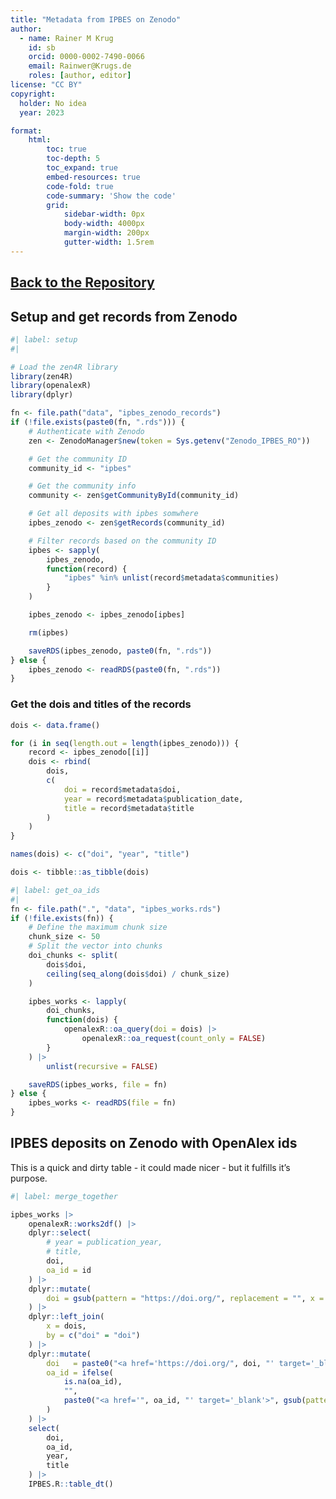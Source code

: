 ```yaml
---
title: "Metadata from IPBES on Zenodo"
author:
  - name: Rainer M Krug
    id: sb
    orcid: 0000-0002-7490-0066
    email: Rainwer@Krugs.de
    roles: [author, editor]
license: "CC BY"
copyright: 
  holder: No idea
  year: 2023

format:
    html:
        toc: true
        toc-depth: 5
        toc_expand: true
        embed-resources: true
        code-fold: true
        code-summary: 'Show the code'
        grid:
            sidebar-width: 0px
            body-width: 4000px
            margin-width: 200px
            gutter-width: 1.5rem      
---
```


## [Back to the Repository](https://github.com/IPBES-Data/IPBES_tsu_zenodo)

## Setup and get records from Zenodo
```r
#| label: setup
#|

# Load the zen4R library
library(zen4R)
library(openalexR)
library(dplyr)

fn <- file.path("data", "ipbes_zenodo_records")
if (!file.exists(paste0(fn, ".rds"))) {
    # Authenticate with Zenodo
    zen <- ZenodoManager$new(token = Sys.getenv("Zenodo_IPBES_RO"))

    # Get the community ID
    community_id <- "ipbes"

    # Get the community info
    community <- zen$getCommunityById(community_id)

    # Get all deposits with ipbes somwhere
    ipbes_zenodo <- zen$getRecords(community_id)

    # Filter records based on the community ID
    ipbes <- sapply(
        ipbes_zenodo,
        function(record) {
            "ipbes" %in% unlist(record$metadata$communities)
        }
    )

    ipbes_zenodo <- ipbes_zenodo[ipbes]

    rm(ipbes)

    saveRDS(ipbes_zenodo, paste0(fn, ".rds"))
} else {
    ipbes_zenodo <- readRDS(paste0(fn, ".rds"))
}

```

### Get the dois and titles of the records

```r
dois <- data.frame()

for (i in seq(length.out = length(ipbes_zenodo))) {
    record <- ipbes_zenodo[[i]]
    dois <- rbind(
        dois,
        c(
            doi = record$metadata$doi,
            year = record$metadata$publication_date,
            title = record$metadata$title
        )
    )
}

names(dois) <- c("doi", "year", "title")

dois <- tibble::as_tibble(dois)
```

```r
#| label: get_oa_ids
#|
fn <- file.path(".", "data", "ipbes_works.rds")
if (!file.exists(fn)) {
    # Define the maximum chunk size
    chunk_size <- 50
    # Split the vector into chunks
    doi_chunks <- split(
        dois$doi,
        ceiling(seq_along(dois$doi) / chunk_size)
    )

    ipbes_works <- lapply(
        doi_chunks,
        function(dois) {
            openalexR::oa_query(doi = dois) |>
                openalexR::oa_request(count_only = FALSE)
        }
    ) |>
        unlist(recursive = FALSE)

    saveRDS(ipbes_works, file = fn)
} else {
    ipbes_works <- readRDS(file = fn)
}
```

## IPBES deposits on Zenodo with OpenAlex ids

This is a quick and dirty table - it could made nicer - but it fulfills it's purpose.

```r
#| label: merge_together

ipbes_works |>
    openalexR::works2df() |>
    dplyr::select(
        # year = publication_year,
        # title,
        doi,
        oa_id = id
    ) |>
    dplyr::mutate(
        doi = gsub(pattern = "https://doi.org/", replacement = "", x = doi)
    ) |>
    dplyr::left_join(
        x = dois,
        by = c("doi" = "doi")
    ) |>
    dplyr::mutate(
        doi   = paste0("<a href='https://doi.org/", doi, "' target='_blank'>", doi, "</a>"),
        oa_id = ifelse(
            is.na(oa_id),
            "",
            paste0("<a href='", oa_id, "' target='_blank'>", gsub(pattern = "https://openalex.org/", replacement = "", oa_id), "</a>")
        )
    ) |>
    select(
        doi,
        oa_id,
        year,
        title
    ) |>
    IPBES.R::table_dt()
```
